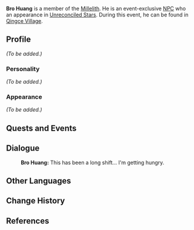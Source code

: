 {{Meta
<!-- Remove this template after adding the missing info -->
|missing_NPC_profile  = yes
}}
{{Character Infobox
|type             = Event NPC
|image            = NPC Bro Huang.png
|voiceEN          = [https://www.christianbanasvo.com/ Christian Banas]<ref name="Christian Banas Website">Christian Banas: [https://www.christianbanasvo.com/credits EN VA's Website]</ref>
|region           = Liyue
|title            = Millelith
|affiliation      = Millelith
}}
'''Bro Huang''' is a member of the [[Millelith]]. He is an event-exclusive [[NPC]] who an appearance in [[Unreconciled Stars]]. During this event, he can be found in [[Qingce Village]].

==Profile==
''(To be added.)''

===Personality===
''(To be added.)''

===Appearance===
''(To be added.)''

==Quests and Events==
{{Quest Appearances}}

==Dialogue==
{{Dialogue start}}
:'''Bro Huang:''' This has been a long shift... I'm getting hungry.
{{Dialogue end}}

==Other Languages==
{{Other Languages
|default_hidden = 1
|en      = Bro Huang
|zhs     = 大黄
|zhs_rm  = Dà Huáng
|zht     = 大黃
|zht_rm  = Dà Huáng
|ja      = 大黄
|ja_rm   = Daikou{{Assumed}}
|ko      = 황래
|ko_rm   = Hwangrae
|es      = El Robusto Huang
|fr      = Louis
|ru      = Братец Хуан
|th      = พี่ Huang
|th_rm   = Phi Huang
|vi      = Anh Huang
|de      = Kumpel Huang
|id      = Bro Huang
|pt      = Irmão Huang
}}

==Change History==
{{Change History|1.1}}

==References==
{{Reflist}}